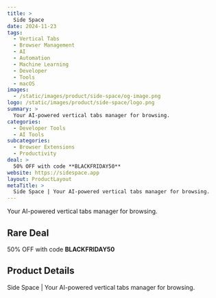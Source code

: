 ```yaml
---
title: >
  Side Space
date: 2024-11-23
tags:
  - Vertical Tabs
  - Browser Management
  - AI
  - Automation
  - Machine Learning
  - Developer
  - Tools
  - macOS
images:
  - /static/images/product/side-space/og-image.png
logo: /static/images/product/side-space/logo.png
summary: >
  Your AI-powered vertical tabs manager for browsing.
categories:
  - Developer Tools
  - AI Tools
subcategories:
  - Browser Extensions
  - Productivity
deal: >
  50% OFF with code **BLACKFRIDAY50**
website: https://sidespace.app
layout: ProductLayout
metaTitle: >
  Side Space | Your AI-powered vertical tabs manager for browsing.
---
```

Your AI-powered vertical tabs manager for browsing.

## Rare Deal

50% OFF with code **BLACKFRIDAY50**

## Product Details
Side Space | Your AI-powered vertical tabs manager for browsing.


